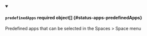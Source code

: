 


<details className="config-field" data-expandable="true" open>
<summary>

#### `predefinedApps` <span className="config-field-required" data-required="false">required</span> <span className="config-field-type">object[]</span> <span className="config-field-default"></span> <span className="config-field-enum"></span> {#status-apps-predefinedApps}

Predefined apps that can be selected in the Spaces > Space menu

</summary>

<PartialPredefinedAppsreference />


</details>
